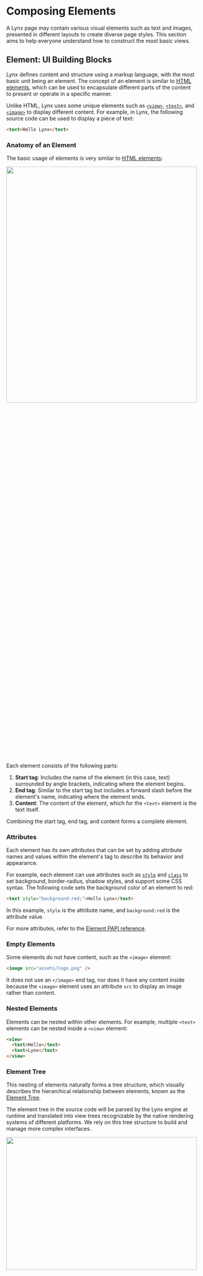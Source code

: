 # Composing Elements


A Lynx page may contain various visual elements such as text and images, presented in different layouts to create diverse page styles. This section aims to help everyone understand how to construct the most basic views.

## Element: UI Building Blocks

Lynx defines content and structure using a markup language, with the most basic unit being an element. The concept of an element is similar to [HTML elements](https://developer.mozilla.org/en-US/docs/Glossary/Element), which can be used to encapsulate different parts of the content to present or operate in a specific manner.

Unlike HTML, Lynx uses some unique elements such as [`<view>`](api/elements/built-in/view), [`<text>`](api/elements/built-in/text), and [`<image>`](api/elements/built-in/image) to display different content. For example, in Lynx, the following source code can be used to display a piece of text:

```html
<text>Hello Lynx</text>
```

### Anatomy of an Element

The basic usage of elements is very similar to [HTML elements](https://developer.mozilla.org/en-US/docs/Learn_web_development/Getting_started/Your_first_website/Creating_the_content#anatomy_of_an_html_element):

<img src="/assets/doc/elements_tags.png" width="100%" height="40%" />

Each element consists of the following parts:

1. **Start tag**: Includes the name of the element (in this case, text) surrounded by angle brackets, indicating where the element begins.
2. **End tag**: Similar to the start tag but includes a forward slash before the element's name, indicating where the element ends.
3. **Content**: The content of the element, which for the `<text>` element is the text itself.

Combining the start tag, end tag, and content forms a complete element.

### Attributes

Each element has its own attributes that can be set by adding attribute names and values within the element's tag to describe its behavior and appearance.

For example, each element can use attributes such as [`style`](api/elements/built-in/view#style) and [`class`](api/elements/built-in/view#class) to set background, border-radius, shadow styles, and support some CSS syntax. The following code sets the background color of an element to red:

```html
<text style="background:red;">Hello Lynx</text>
```

In this example, `style` is the attribute name, and `background:red` is the attribute value.

For more attributes, refer to the [Element PAPI reference](api/elements/built-in/view).

### Empty Elements

Some elements do not have content, such as the `<image>` element:

```html
<image src="assets/logo.png" />
```

It does not use an `</image>` end tag, nor does it have any content inside because the `<image>` element uses an attribute `src` to display an image rather than content.

### Nested Elements

Elements can be nested within other elements. For example, multiple `<text>` elements can be nested inside a `<view>` element:

```html
<view>
  <text>Hello</text>
  <text>Lynx</text>
</view>
```

### Element Tree

This nesting of elements naturally forms a tree structure, which visually describes the hierarchical relationship between elements, known as the [Element Tree](guide/spec.html#element-tree).

The element tree in the source code will be parsed by the Lynx engine at runtime and translated into view trees recognizable by the native rendering systems of different platforms. We rely on this tree structure to build and manage more complex interfaces.

<img src="/assets/doc/elements_tree.png" width="100%" height="30%" />

## Built-in Elements

The Lynx Engine comes with some built-in elements by default to help you quickly build pages.

### View

The `<view>` is the most basic element, commonly used to wrap other elements and carry some drawing capability. For example, the following code sets the entire view's background color to gray and adds some padding within the view:

```html
<view style="padding:10px;background:gray;">
  <text>Hello Lynx</text>
</view>
```

<img src="/assets/doc/elements_hello_lynx_gray.png" width="100%" height="30%" />

### Text

As mentioned earlier, the `<text>` element is used to display text content. For instance, the following code can be used to display a piece of text:

```html
<text>Hello Lynx</text>
```

<img src="/assets/doc/elements_hello_lynx.png" width="100%" height="30%" />

### Image

The `<image>` element is used to display images. For example, the following code can be used to display an image:

```html
<image auto-size style="width:100px;" src="assets/logo.png" />
```

<img src="/assets/doc/elements_lynx_logo.png" width="20%" />

### More Built-in Elements

For all built-in Lynx elements, refer to [Built-in Elements Documentation](api/elements/built-in/view).

## Behind the Elements: Native Rendering

<img src="/assets/doc/elements_2_na.png" width="100%" height="30%" />

Lynx elements are designed to be platform-agnostic. They are rendered natively by the Lynx Engine into the UI primitives for each platforms, such as iOS and Android views, or HTML elements (including [custom elements](https://developer.mozilla.org/en-US/docs/Web/API/Web_components/Using_custom_elements)) on the Web.

Lynx enables cross-platform application development based on the web technology, with its core being the establishment of a unified rendering system through element abstraction. Understanding the mapping relationship between the native views of the platform and Lynx elements is crucial to mastering the design concepts of elements within this framework. Below are some of the built-in elements and their corresponding concepts or analogues in different platforms:

| Element                                              | Android                  | iOS                               | Web analogy                    | Description                                                                                                               |
| :--------------------------------------------------- | :----------------------- | :-------------------------------- | :----------------------------- | :------------------------------------------------------------------------------------------------------------------------ |
| [`<view>`](api/elements/built-in/view)               | `ViewGroup`              | `UIView`                          | Non-scrollable `<div>`         | Basic view container, often used for layout capabilities, stylization, and wrapping other elements.                       |
| [`<text>`](api/elements/built-in/text)               | `TextView`               | `UITextView`                      | `<p>`                          | Used for displaying text content. Specific text styles can be aligned.                                                    |
| [`<image>`](api/elements/built-in/image)             | `ImageView`              | `UIImageView`                     | `<img>`                        | Used for displaying different types of images, including web images, static resources, and local disk images.             |
| [`<scroll-view>`](api/elements/built-in/scroll-view) | `ScrollView`             | `UIScrollView`                    | `<div>` with `overflow:scroll` | Basic scrollable element that supports horizontal and vertical scrolling. Allows users to scroll to display more content. |
| [`<list>`](api/elements/built-in/list)               | `RecyclerView`           | `UICollectionView`                | None                           | High-performance scrollable element that reduces memory pressure through lazy loading and view reuse.                     |
| [`<page>`](api/elements/built-in/page)               | `ViewRootImpl` of a page | `UIViewController.view` of a page | Non-resizable `<body>`         | Root node of a page, usually doesn't need to be added manually.                                                           |

## Extending with Custom Elements

If built-in elements can't meet your needs, you can expand Lynx's capabilities by implementing native elements customarily. This is one of Lynx's powerful features.

For more details, refer to [Extending Native Elements Documentation](guide/custom-native-component).

## Components: Composition of Elements

In more complex Lynx view structures, various types of elements are often nested and combined layer by layer to form richer and more diverse interface units. This is the core idea of component-based development in front-end frameworks: achieving modular construction of interfaces through reusable encapsulation units.

In ReactLynx, we follow the React development paradigm. By using a function and JSX to assemble the elements and define a component, its design philosophy and basic principles follow the [React Component Design Documentation](https://react.dev/learn/describing-the-ui). For example:

<Go
  example="composing-elements"
  img="/assets/doc/elements_lynx_logo_hello_lynx.png"
  defaultEntryFile="dist/main.lynx.bundle"
  defaultFile="src/App.tsx"
  entry="src/App.tsx"
  highlight="{7-10}"
/>

---

In the next chapter, we will add more elaborate styles to the interface.
